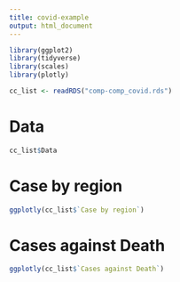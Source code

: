 ```yaml
---
title: covid-example
output: html_document
---
```


```r
library(ggplot2)
library(tidyverse)
library(scales)
library(plotly)

cc_list <- readRDS("comp-comp_covid.rds")
```

# Data

```r
cc_list$Data
```

# Case by region

```r
ggplotly(cc_list$`Case by region`)
```

# Cases against Death

```r
ggplotly(cc_list$`Cases against Death`)
```
